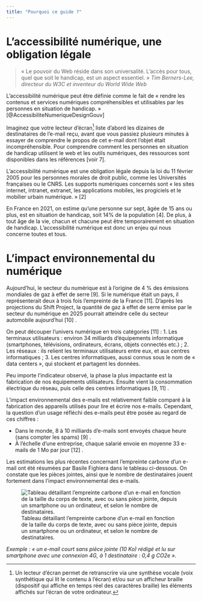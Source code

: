 ```yaml
---
title: "Pourquoi ce guide ?"
---
```


# L’accessibilité numérique, une obligation légale 

> « Le pouvoir du Web réside dans son universalité. L'accès pour tous, quel que soit le handicap, est un aspect essentiel. » *Tim Berners-Lee, directeur du W3C et inventeur du World Wide Web*

L’accessibilité numérique peut être définie comme le fait de « rendre les contenus et services numériques compréhensibles et utilisables par les personnes en situation de handicap. » [@AccessibiliteNumeriqueDesignGouv] <!-- ref 1 -->

Imaginez que votre lecteur d’écran[^1] liste d’abord les dizaines de destinataires de l’e-mail reçu, avant que vous passiez plusieurs minutes à essayer de comprendre le propos de cet e-mail dont l’objet était incompréhensible. Pour comprendre comment les personnes en situation de handicap utilisent le web et les outils numériques, des ressources sont disponibles dans les références [voir 7]. <!-- ref 7 -->

[^1]: Un lecteur d’écran permet de retranscrire via une synthèse vocale (voix synthétique qui lit le contenu à l’écran) et/ou sur un afficheur braille (dispositif qui affiche en temps réel des caractères braille) les éléments affichés sur l’écran de votre ordinateur. 

L’accessibilité numérique est une obligation légale depuis la loi du 11 février 2005 pour les personnes morales de droit public, comme les Universités françaises ou le CNRS. Les supports numériques concernés sont « les sites internet, intranet, extranet, les applications mobiles, les progiciels et le mobilier urbain numérique. » [2] <!-- ref 2 -->

En France en 2021, on estime qu’une personne sur sept, âgée de 15 ans ou plus, est en situation de handicap, soit 14% de la population [4]. <!-- ref 4 --> De plus, à tout âge de la vie, chacun et chacune peut être temporairement en situation de handicap. L’accessibilité numérique est donc un enjeu qui nous concerne toutes et tous.

# L’impact environnemental du numérique

Aujourd’hui, le secteur du numérique est à l’origine de 4 % des émissions mondiales de gaz à effet de serre [9]. <!-- ref 9 --> Si le numérique était un pays, il représenterait deux à trois fois l’empreinte de la France [11]. <!-- ref 11 --> D’après les projections du Shift Project, la quantité de gaz à effet de serre émise par le secteur du numérique en 2025 pourrait atteindre celle du secteur automobile aujourd’hui [10] <!-- ref 10 -->.

On peut découper l’univers numérique en trois catégories [11] <!-- ref 11 --> : 
1.	Les terminaux utilisateurs : environ 34 milliards d’équipements informatique (smartphones, télévisions, ordinateurs, écrans, objets connectés etc.) ;
2.	Les réseaux : ils relient les terminaux utilisateurs entre eux, et aux centres informatiques ;
3.	Les centres informatiques, aussi connus sous le nom de « data centers », qui stockent et partagent les données. 

Peu importe l’indicateur observé, la phase la plus impactante est la fabrication de nos équipements utilisateurs. Ensuite vient la consommation électrique du réseau, puis celle des centres informatiques [9, 11] <!-- ref 9 & 11 -->.

L’impact environnemental des e-mails est relativement faible comparé à la fabrication des appareils utilisés pour lire et écrire nos e-mails. Cependant, la question d’un usage réfléchi des e-mails peut être posée au regard de ces chiffres :

-	Dans le monde, 8 à 10 milliards d’e-mails sont envoyés chaque heure (sans compter les spams) [9] <!-- ref 9 -->. 
-	À l’échelle d’une entreprise, chaque salarié envoie en moyenne 33 e-mails de 1 Mo par jour [12] <!-- ref 12 -->. 

Les estimations les plus récentes concernant l’empreinte carbone d’un e-mail ont été résumées par Basile Fighiera dans le tableau ci-dessous. On constate que les pièces jointes, ainsi que le nombre de destinataires jouent fortement dans l’impact environnemental des e-mails.

![Tableau détaillant l'empreinte carbone d'un e-mail en fonction de la taille du corps de texte, avec ou sans pièce jointe, depuis un smartphone ou un ordinateur, et selon le nombre de destinataires.](/img/empreinte-carbone-email.jpg "Empreinte carbone d’un e-mail : mythes, réalités et solutions")

*Exemple : « un e-mail court sans pièce jointe (10 Ko) rédigé et lu sur smartphone avec une connexion 4G, à 1 destinataire : 0,4 g CO2e ».*